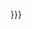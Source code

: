 <noinclude>{{must be substituted}}</noinclude><includeonly>{{subst:</includeonly><includeonly>void|<span class="error">'''You forgot to subst this template. Replace &#123;{ImageWithNotes}&#125; with &#123;{subst:ImageWithNotes}&#125;'''</span>}}</includeonly><div class="wpImageAnnotatorEnable">
<includeonly><span class="wpImageAnnotatorPageName" style="display:none;">{{subst:PAGENAME}}</span>
<span class="wpImageAnnotatorFullName" style="display:none;">{{subst:FULLPAGENAME}}</span></includeonly>
<div class="wpImageAnnotatorFile">{{{img|{{{1|}}}}}}</div>
<div style="display:none;"><div><div><!--Dummy marker to have image notes inserted below this line-->{{ImageNoteEnd|id=-1}}
</div>
</div><noinclude>
{{documentation}}
</noinclude>